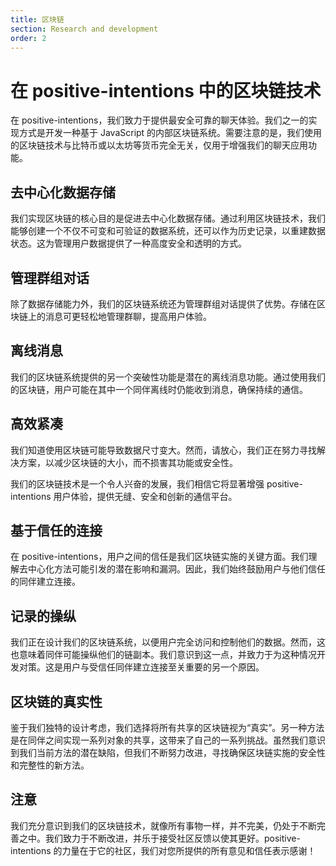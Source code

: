 ```yaml
---
title: 区块链
section: Research and development
order: 2
---
```



# 在 positive-intentions 中的区块链技术
<NLevelAnalytics />

在 positive-intentions，我们致力于提供最安全可靠的聊天体验。我们之一的实现方式是开发一种基于 JavaScript 的内部区块链系统。需要注意的是，我们使用的区块链技术与比特币或以太坊等货币完全无关，仅用于增强我们的聊天应用功能。

## 去中心化数据存储

我们实现区块链的核心目的是促进去中心化数据存储。通过利用区块链技术，我们能够创建一个不仅不可变和可验证的数据系统，还可以作为历史记录，以重建数据状态。这为管理用户数据提供了一种高度安全和透明的方式。

## 管理群组对话

除了数据存储能力外，我们的区块链系统还为管理群组对话提供了优势。存储在区块链上的消息可更轻松地管理群聊，提高用户体验。

## 离线消息

我们的区块链系统提供的另一个突破性功能是潜在的离线消息功能。通过使用我们的区块链，用户可能在其中一个同伴离线时仍能收到消息，确保持续的通信。

## 高效紧凑

我们知道使用区块链可能导致数据尺寸变大。然而，请放心，我们正在努力寻找解决方案，以减少区块链的大小，而不损害其功能或安全性。

我们的区块链技术是一个令人兴奋的发展，我们相信它将显著增强 positive-intentions 用户体验，提供无缝、安全和创新的通信平台。

## 基于信任的连接

在 positive-intentions，用户之间的信任是我们区块链实施的关键方面。我们理解去中心化方法可能引发的潜在影响和漏洞。因此，我们始终鼓励用户与他们信任的同伴建立连接。

## 记录的操纵

我们正在设计我们的区块链系统，以便用户完全访问和控制他们的数据。然而，这也意味着同伴可能操纵他们的链副本。我们意识到这一点，并致力于为这种情况开发对策。这是用户与受信任同伴建立连接至关重要的另一个原因。

## 区块链的真实性

鉴于我们独特的设计考虑，我们选择将所有共享的区块链视为“真实”。另一种方法是在同伴之间实现一系列对象的共享，这带来了自己的一系列挑战。虽然我们意识到我们当前方法的潜在缺陷，但我们不断努力改进，寻找确保区块链实施的安全性和完整性的新方法。

## 注意

我们充分意识到我们的区块链技术，就像所有事物一样，并不完美，仍处于不断完善之中。我们致力于不断改进，并乐于接受社区反馈以使其更好。positive-intentions 的力量在于它的社区，我们对您所提供的所有意见和信任表示感谢！
